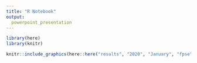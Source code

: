 ```yaml
---
title: "R Notebook"
output:
  powerpoint_presentation
---
```


```r
library(here)
library(knitr)
```


```r
knitr::include_graphics(here::here("results", "2020", "January", "fpse", "fpse_use.jpeg"))
```
